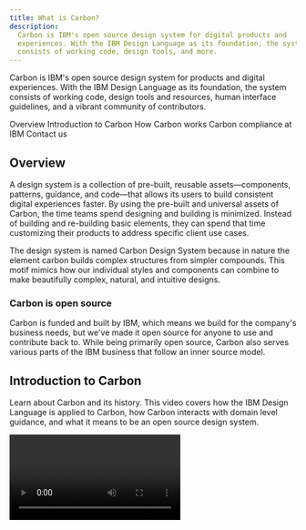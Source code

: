 ```yaml
---
title: What is Carbon?
description:
  Carbon is IBM's open source design system for digital products and
  experiences. With the IBM Design Language as its foundation, the system
  consists of working code, design tools, and more.
---
```


<PageDescription>

Carbon is IBM's open source design system for products and digital experiences.
With the IBM Design Language as its foundation, the system consists of working
code, design tools and resources, human interface guidelines, and a vibrant
community of contributors.

</PageDescription>

<AnchorLinks>

<AnchorLink>Overview</AnchorLink>
<AnchorLink>Introduction to Carbon</AnchorLink>
<AnchorLink>How Carbon works</AnchorLink>
<AnchorLink>Carbon compliance at IBM</AnchorLink>
<AnchorLink>Contact us</AnchorLink>

</AnchorLinks>

## Overview

A design system is a collection of pre-built, reusable assets—components,
patterns, guidance, and code—that allows its users to build consistent digital
experiences faster. By using the pre-built and universal assets of Carbon, the
time teams spend designing and building is minimized. Instead of building and
re-building basic elements, they can spend that time customizing their products
to address specific client use cases.

The design system is named Carbon Design System because in nature the element
carbon builds complex structures from simpler compounds. This motif mimics how
our individual styles and components can combine to make beautifully complex,
natural, and intuitive designs.

### Carbon is open source

Carbon is funded and built by IBM, which means we build for the company's
business needs, but we've made it open source for anyone to use and contribute
back to. While being primarily open source, Carbon also serves various parts of
the IBM business that follow an inner source model.

## Introduction to Carbon

Learn about Carbon and its history. This video covers how the IBM Design
Language is applied to Carbon, how Carbon interacts with domain level guidance,
and what it means to be an open source design system.

<Video title="Introduction to Carbon" vimeoId="457802924" />

## How Carbon works

The Carbon team is committed to helping members of the community be successful
in adoption and their use of Carbon assets.

### Our guiding principles

**Carbon is open.** The design system is a distributed effort, guided by the
principles of the
[open source movement](https://en.wikipedia.org/wiki/Open-source-software_movement).
Carbon's users are also its makers, and everyone is encouraged to contribute.

**Carbon is inclusive.** It's designed and built to be accessible to all,
regardless of ability or situation.

**Carbon is modular and flexible.** The system's modularity ensures maximum
flexibility in execution. Its components are designed to work seamlessly with
each other, in whichever combination suits the needs of the user.

**Carbon puts the user first.** Using rigorous research into users' needs and
desires, Carbon is laser-focused on real people.

**Carbon builds consistency.** Based on the IBM Design Language, every element
and component of Carbon was designed from the ground up to work elegantly
together to ensure consistent, cohesive user experiences.

### We maintain assets

**Carbon maintains design kits in [Figma](/designing/kits/figma).** These kits
contain components and elements as well as wireframes and guidance to aid
designers.

**Carbon supports multiple code implementations.** These reflect the
production-level design libraries. The frameworks are listed below with their
primary maintainers:

- [Elements](https://github.com/carbon-design-system/carbon): Carbon team
- [React](https://github.com/carbon-design-system/carbon/tree/main/packages/react):
  Carbon team
- [Web Components](https://github.com/carbon-design-system/carbon/tree/main/packages/web-components):
  Carbon team
- [Angular](https://angular.carbondesignsystem.com/): Community maintained
- [Vue](https://github.com/carbon-design-system/carbon-components-vue):
  Community maintained
- [Svelte](https://github.com/ibm/carbon-components-svelte): Community
  maintained

If you're using a different framework, you can still build components by
following our guidelines for
[other frameworks](/developing/frameworks/other-frameworks).

**Design patterns are harvested from products built with Carbon.** These become
part of the design system. Teams can use these well-defined patterns in their
work and contribute patterns back to the system.

### We support adoption

**We conduct training classes, run meetups, and offer certifications.** We offer
tutorials in Angular, React using Next.js, and Vue. We run
[meetups](/whats-happening/meetups) and design reviews on a regular basis. We're
also available to teach at conferences, bootcamp labs, and wherever else we're
needed.

**We engage the community.** We strive to be one of the world's best design
systems and we’re
always [open to feedback](https://github.com/carbon-design-system/carbon-website/issues/new?assignees=&labels=feedback&template=feedback.md&title=).
We communicate with you about Carbon's state and roadmap through GitHub support,
blog posts, and Twitter.

**Contributed components and patterns include a list of maintainers.** The
Carbon team triages and supports maintenance requests that do not have a
maintainer.

**We provide support for users of the design system.** The Carbon team engages
with users primarily through GitHub. A member of the Carbon team responds to all
issues and pull requests.

## Carbon compliance at IBM

Carbon compliance by the IBM community is critically important to the IBM brand.
Carbon is the digital expression of the IBM brand and the chassis upon which all
products and digital experiences are built. It is the foundation for every
digital experience people have throughout their relationship with IBM.

Making delightful user experiences rooted in human-centered design, high-quality
design standards, and the IBM brand ensures we deliver consistency and
excellence to our users, and build a brand that people love across the entire
product line.

## Contact us

Have questions? Found a bug? Learn where to go and what to do by visiting
the [Contact us page](https://carbondesignsystem.com/help/contact-us).
